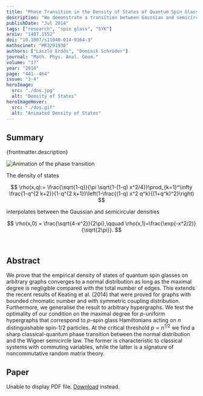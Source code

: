 ```yaml
---
title: "Phase Transition in the Density of States of Quantum Spin Glasses"
description: "We demonstrate a transition between Gaussian and semicircular laws using q-Hermite polynomials. This work has inspired large amounts of follow-up research on the SYK model for quantum gravity."
publishDate: "Jul 2014"
tags: ["research", "spin glass", "SYK"]
arxiv: "1407.1552"
doi: "10.1007/s11040-014-9164-3"
mathscinet: "MR3291938"
authors: ["László Erdős", "Dominik Schröder"]
journal: "Math. Phys. Anal. Geom."
volume: "17"
year: "2014"
page: "441--464"
issue: "3-4"
heroImage:
  src: "./dos.jpg"
  alt: "Density of States"
heroImageHover:
  src: "./dos.gif"
  alt: "Animated Density of States"
---
```



## Summary

{frontmatter.description}

![Animation of the phase transition](./dos.gif)

The density of states

$$
\rho(x,q):= \frac{\sqrt{1-q}}{\pi \sqrt{1-(1-q) x^2/4}}\prod_{k=1}^\infty \frac{1-q^{2 k+2}}{1-q^{2 k+1}}\left(1-\frac{(1-q) x^2 q^k}{(1+q^k)^2}\right)
$$

interpolates between the Gaussian and semicircular densities

$$
\rho(x,0) = \frac{\sqrt{4-x^2}}{2\pi},\qquad \rho(x,1)=\frac{\exp(-x^2/2)}{\sqrt{2\pi}}.
$$

<br />

## Abstract

We prove that the empirical density of states of quantum spin glasses on arbitrary graphs converges to a normal distribution as long as the maximal degree is negligible compared with the total number of edges. This extends the recent results of Keating et al. (2014) that were proved for graphs with bounded chromatic number and with symmetric coupling distribution. Furthermore, we generalise the result to arbitrary hypergraphs. We test the optimality of our condition on the maximal degree for $p$-uniform hypergraphs that correspond to $p$-spin glass Hamiltonians acting on $n$ distinguishable spin-1/2 particles. At the critical threshold $p = n^{1/2}$ we find a sharp classical-quantum phase transition between the normal distribution and the Wigner semicircle law. The former is characteristic to classical systems with commuting variables, while the latter is a signature of noncommutative random matrix theory.

## Paper

<object data={paper} type="application/pdf" width="100%" height="800px">
	<p>
		Unable to display PDF file.
		<a href={`https://arxiv.com/pdf/${frontmatter.arxiv}.pdf`}>Download</a>
		instead.
	</p>
</object>
